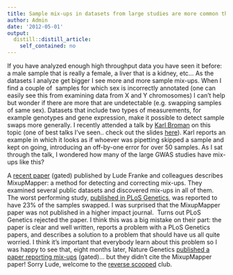 ```yaml
---
title: Sample mix-ups in datasets from large studies are more common than you think
author: Admin
date: '2012-05-01'
output:
  distill::distill_article:
    self_contained: no
---
```


If you have analyzed enough high throughput data you have seen it before: a male sample that is really a female, a liver that is a kidney, etc&#8230; As the datasets I analyze get bigger I see more and more sample mix-ups. When I find a couple of  samples for which sex is incorrectly annotated (one can easily see this from examining data from X and Y chromosomes) I can&#8217;t help but wonder if there are more that are undetectable (e.g. swapping samples of same sex). Datasets that include two types of measurements, for example genotypes and gene expression, make it possible to detect sample swaps more generally. I recently attended a talk by <a href="http://www.biostat.wisc.edu/~kbroman/" target="_blank">Karl Broman</a> on this topic (one of best talks I&#8217;ve seen.. check out the slides <a href="http://www.biostat.wisc.edu/~kbroman/presentations/mousegenet2011.pdf" target="_blank">here</a>). Karl reports an example in which <span>it looks as if </span>whoever was pipetting skipped a sample and kept on going, introducing an off-by-one error for over 50 samples. As I sat through the talk, I wondered how many of the large GWAS studies have mix-ups like this?

A <a href="http://www.ncbi.nlm.nih.gov/pubmed/21653519" target="_blank">recent paper</a> (gated) published by Lude Franke and colleagues describes MixupMapper: a method for detecting and correcting mix-ups. They examined several public datasets and discovered mix-ups in all of them. The worst performing study, <a href="http://www.ncbi.nlm.nih.gov/pubmed/19043577" target="_blank">published in PLoS Genetics</a>, was reported to have 23% of the samples swapped. I was surprised that the MixupMapper paper was not published in a higher impact journal.  Turns out PLoS Genetics rejected the paper. I think this was a big mistake on their part: the paper is clear and well written, reports a problem with a PLoS Genetics papers, and describes a solution to a problem that should have us all quite worried. I think it&#8217;s important that everybody learn about this problem so I was happy to see that, eight months later, Nature Genetics <a href="http://www.ncbi.nlm.nih.gov/pubmed/22484626" target="_blank">published a paper reporting mix-ups</a> (gated)&#8230; but they didn&#8217;t cite the MixupMapper paper! Sorry Lude, welcome to the <a href="http://simplystatistics.tumblr.com/post/13680729270/reverse-scooping" target="_blank">reverse scooped</a> club. 
